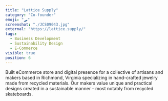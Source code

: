 ```yaml
---
title: "Lattice Supply"
category: "Co-founder"
emoji: "🛹"
screenshot: "./JCS09043.jpg"
external: "https://lattice.supply/"
tags:
  - Business Development
  - Sustainability Design
  - E-Commerce
visible: true
position: 6
---
```


Built eCommerce store and digital presence for a collective of artisans and makers based in Richmond, Virginia specializing in hand-crafted jewelry made from recycled materials. Our makers value unique and practical designs created in a sustainable manner - most notably from recycled skateboards.